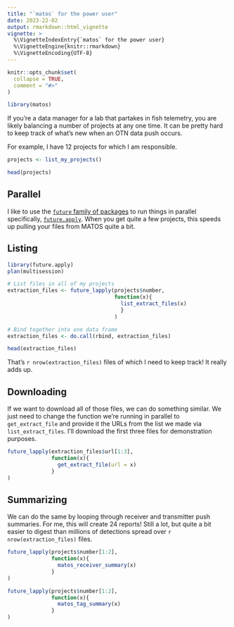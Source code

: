 ```yaml
---
title: "`matos` for the power user"
date: 2023-22-02
output: rmarkdown::html_vignette
vignette: >
  %\VignetteIndexEntry{`matos` for the power user}
  %\VignetteEngine{knitr::rmarkdown}
  %\VignetteEncoding{UTF-8}
---
```


```r
knitr::opts_chunk$set(
  collapse = TRUE,
  comment = "#>"
)
```

```r
library(matos)
```

If you're a data manager for a lab that partakes in fish telemetry, you are likely balancing a number of projects at any one time. It can be pretty hard to keep track of what's new when an OTN data push occurs.

For example, I have 12 projects for which I am responsible.

```r
projects <- list_my_projects()

head(projects)
```

## Parallel

I like to use the [`future` family of packages](https://www.futureverse.org/packages-overview.html) to run things in parallel specifically, [`future.apply`](https://future.apply.futureverse.org/). When you get quite a few projects, this speeds up pulling your files from MATOS quite a bit.

## Listing

```r
library(future.apply)
plan(multisession)

# List files in all of my projects
extraction_files <- future_lapply(projects$number, 
                                  function(x){
                                    list_extract_files(x)
                                    }
                                  )

# Bind together into one data frame
extraction_files <- do.call(rbind, extraction_files)

head(extraction_files)
```

That's `r nrow(extraction_files)` files of which I need to keep track! It really adds up.

## Downloading

If we want to download all of those files, we can do something similar. We just need to change the function we're running in parallel to `get_extract_file` and provide it the URLs from the list we made via `list_extract_files`. I'll download the first three files for demonstration purposes.

```r
future_lapply(extraction_files$url[1:3], 
              function(x){
                get_extract_file(url = x)
              }
)
```

## Summarizing

We can do the same by looping through receiver and transmitter push summaries. For me, this will create 24 reports! Still a lot, but quite a bit easier to digest than millions of detections spread over `r nrow(extraction_files)` files.

```r
future_lapply(projects$number[1:2], 
              function(x){
                matos_receiver_summary(x)
              }
)

future_lapply(projects$number[1:2], 
              function(x){
                matos_tag_summary(x)
              }
)
```

